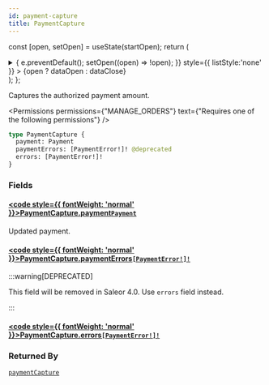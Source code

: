 ```yaml
---
id: payment-capture
title: PaymentCapture
---
```






const [open, setOpen] = useState(startOpen);
return (
<details {...(open ? { open: true } : {})} className="details" style={{ border:'none', boxShadow:'none', background:'var(--ifm-background-color)' }}>
<summary
onClick={(e) => {
e.preventDefault();
setOpen((open) => !open);
}}
style={{ listStyle:'none' }} >
{open ? dataOpen : dataClose}
</summary>
{open && children}
</details>
);
};

Captures the authorized payment amount.


<Permissions permissions={"MANAGE_ORDERS"} text={"Requires one of the following permissions"} />


```graphql
type PaymentCapture {
  payment: Payment
  paymentErrors: [PaymentError!]! @deprecated
  errors: [PaymentError!]!
}
```

### Fields

#### [<code style={{ fontWeight: 'normal' }}>PaymentCapture.<b>payment</b></code>](#)<Bullet />[`Payment`](../../../api-reference/payments/objects/payment.mdx) <Badge class="badge badge--secondary" text="object"/> <Badge class="badge badge--secondary" text="payments"/>

Updated payment.

#### [<code style={{ fontWeight: 'normal' }}>PaymentCapture.<b>paymentErrors</b></code>](#)<Bullet />[`[PaymentError!]!`](../../../api-reference/payments/objects/payment-error.mdx) <Badge class="badge badge--deprecated badge--secondary" text="deprecated"/> <Badge class="badge badge--secondary" text="non-null"/> <Badge class="badge badge--secondary" text="object"/> <Badge class="badge badge--secondary" text="payments"/>

:::warning[DEPRECATED]

This field will be removed in Saleor 4.0. Use `errors` field instead.

:::

#### [<code style={{ fontWeight: 'normal' }}>PaymentCapture.<b>errors</b></code>](#)<Bullet />[`[PaymentError!]!`](../../../api-reference/payments/objects/payment-error.mdx) <Badge class="badge badge--secondary" text="non-null"/> <Badge class="badge badge--secondary" text="object"/> <Badge class="badge badge--secondary" text="payments"/>

### Returned By

[`paymentCapture`](../../../api-reference/payments/mutations/payment-capture.mdx) <Badge class="badge badge--secondary" text="mutation"/>

